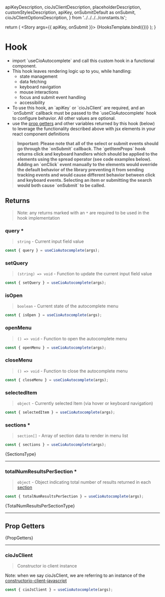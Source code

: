 
  apiKeyDescription,
  cioJsClientDescription,
  placeholderDescription,
  customStylesDescription,
  apiKey,
  onSubmitDefault as onSubmit,
  cioJsClientOptionsDescription,
} from '../../../../constants.ts';

<Meta of={HooksStories} name='Documentation' />

return (
  <Canvas>
    <Story args={{ apiKey, onSubmit }}>
      {HooksTemplate.bind({})}
    </Story>
  </Canvas>
  );
}

# Hook 
  - import \`useCioAutocomplete\` and call this custom hook in a functional component.
  - This hook leaves rendering logic up to you, while handling:
    - state management
    - data fetching
    - keyboard navigation
    - mouse interactions
    - focus and submit event handling
    - accessibility
- To use this hook, an \`apiKey\` or \`cioJsClient\` are required, and an \`onSubmit\` callback must be passed to the \`useCioAutocomplete\` hook to configure behavior. All other values are optional.
- use the <a href="https://kentcdodds.com/blog/how-to-give-rendering-control-to-users-with-prop-getters" target="__blank">prop getters</a> and other variables returned by this hook (below) to leverage the functionality described above with jsx elements in your react component definitions

> **Important: Please note that all of the select or submit events should go through the \`onSubmit\` callback. The \`getItemProps\` hook returns click and keyboard handlers which should be applied to the elements using the spread operator (see code examples below). Adding an \`onClick\` event manually to the elements would override the default behavior of the library preventing it from sending tracking events and would cause different behavior between click and keyboard events. Selecting an item or submitting the search would both cause \`onSubmit\` to be called.**


## Returns

> Note: any returns marked with an `*` are required to be used in the hook implementation

### query \* 

> `string` - Current input field value

  ```jsx
  const { query } = useCioAutocomplete(args);
  ```

### setQuery 

> `(string) => void` - Function to update the current input field value 

  ```jsx
  const { setQuery } = useCioAutocomplete(args);
  ```

### isOpen 

> `boolean` - Current state of the autocomplete menu 

  ```jsx
  const { isOpen } = useCioAutocomplete(args);
  ```

### openMenu 

> `() => void` - Function to open the autocomplete menu 

  ```jsx
  const { openMenu } = useCioAutocomplete(args);
  ```

### closeMenu

> `() => void` - Function to close the autocomplete menu 

  ```jsx
  const { closeMenu } = useCioAutocomplete(args);
  ```

### selectedItem

> `object` - Currently selected Item (via hover or keyboard navigation) 

  ```jsx
  const { selectedItem } = useCioAutocomplete(args);
  ```

### sections \* 

> `section[]` - Array of section data to render in menu list 

  ```jsx
  const { sections } = useCioAutocomplete(args);
  ```

<Markdown>{SectionsType}</Markdown>
<hr />

### totalNumResultsPerSection \*

> `object` - Object indicating total number of results returned in each [section](#section)

  ```jsx
  const { totalNumResultsPerSection } = useCioAutocomplete(args);
  ```

<Markdown>{TotalNumResultsPerSectionType}</Markdown>
<hr />

## Prop Getters

<Markdown>{PropGetters}</Markdown>
<hr />

### cioJsClient 

> Constructor io client instance 

Note: when we say cioJsClient, we are referring to an instance of the [constructorio-client-javascript](https://www.npmjs.com/package/@constructor-io/constructorio-client-javascript)

  ```jsx
  const { cioJsClient } = useCioAutocomplete(args);
  ```
